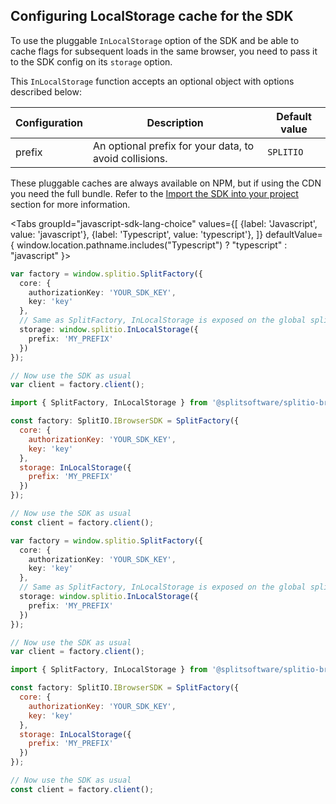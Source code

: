 
## Configuring LocalStorage cache for the SDK

To use the pluggable `InLocalStorage` option of the SDK and be able to cache flags for subsequent loads in the same browser, you need to pass it to the SDK config on its `storage` option.

This `InLocalStorage` function accepts an optional object with options described below:

| **Configuration** | **Description** | **Default value** |
| --- | --- | --- |
| prefix | An optional prefix for your data, to avoid collisions. | `SPLITIO` |

These pluggable caches are always available on NPM, but if using the CDN you need the full bundle. Refer to the [Import the SDK into your project](#1-import-the-sdk-into-your-project) section for more information.

<Tabs
  groupId="javascript-sdk-lang-choice"
  values={[
    {label: 'Javascript', value: 'javascript'},
    {label: 'Typescript', value: 'typescript'},
  ]} defaultValue={ window.location.pathname.includes("Typescript") ? "typescript" : "javascript" }>
  <TabItem value="javascript">

```typescript title="With full bundle from CDN"
var factory = window.splitio.SplitFactory({
  core: {
    authorizationKey: 'YOUR_SDK_KEY',
    key: 'key'
  },
  // Same as SplitFactory, InLocalStorage is exposed on the global splitio object
  storage: window.splitio.InLocalStorage({
    prefix: 'MY_PREFIX'
  })
});

// Now use the SDK as usual
var client = factory.client();
```

```javascript title="With NPM package"
import { SplitFactory, InLocalStorage } from '@splitsoftware/splitio-browserjs';

const factory: SplitIO.IBrowserSDK = SplitFactory({
  core: {
    authorizationKey: 'YOUR_SDK_KEY',
    key: 'key'
  },
  storage: InLocalStorage({
    prefix: 'MY_PREFIX'
  })
});

// Now use the SDK as usual
const client = factory.client();
```

  </TabItem>
  <TabItem value="typescript">

```typescript title="With full bundle from CDN"
var factory = window.splitio.SplitFactory({
  core: {
    authorizationKey: 'YOUR_SDK_KEY',
    key: 'key'
  },
  // Same as SplitFactory, InLocalStorage is exposed on the global splitio object
  storage: window.splitio.InLocalStorage({
    prefix: 'MY_PREFIX'
  })
});

// Now use the SDK as usual
var client = factory.client();
```

```javascript title="With NPM package"
import { SplitFactory, InLocalStorage } from '@splitsoftware/splitio-browserjs';

const factory: SplitIO.IBrowserSDK = SplitFactory({
  core: {
    authorizationKey: 'YOUR_SDK_KEY',
    key: 'key'
  },
  storage: InLocalStorage({
    prefix: 'MY_PREFIX'
  })
});

// Now use the SDK as usual
const client = factory.client();
```

  </TabItem>
</Tabs>